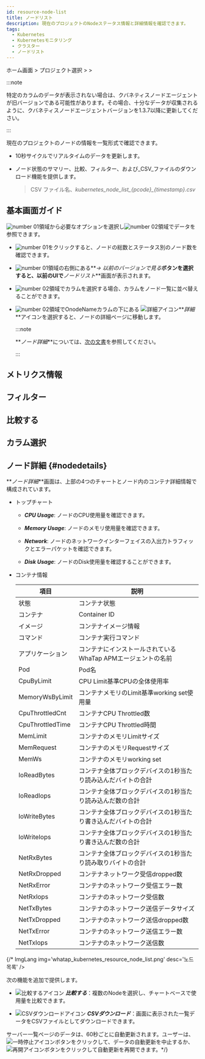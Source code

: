 ```yaml
---
id: resource-node-list
title: ノードリスト
description: 現在のプロジェクトのNodeステータス情報と詳細情報を確認できます。
tags:
  - Kubernetes
  - Kubernetesモニタリング
  - クラスター
  - ノードリスト
---
```


ホーム画面 > プロジェクト選択 > <Cmdname sid="cluster" className="uitext" /> > <Cmdname sid="node_list" className="uitext" />

:::note

特定のカラムのデータが表示されない場合は、クバネティスノードエージェントが旧バージョンである可能性があります。その場合、十分なデータが収集されるように、クバネティスノードエージェントバージョンを1.3.7以降に更新してください。 

:::

現在のプロジェクトのノードの情報を一覧形式で確認できます。

- 10秒サイクルでリアルタイムのデータを更新します。

- ノード状態のサマリー、比較、フィルター、および_CSV_ファイルのダウンロード機能を提供します。
  > CSV ファイル名、_kubernetes_node_list\_\{pcode\}\_\{timestamp\}.csv_

## 基本画面ガイド

<ImgLang img='k8s-resource-node-list-m.png' desc='ノードリスト基本画面' />

![number 01](/img/number-01.png)領域から必要なオプションを選択し![number 02](/img/number-02.png)領域でデータを参照できます。 

- ![number 01](/img/number-01.png)をクリックすると、ノードの総数とステータス別のノード数を確認できます。

- ![number 01](/img/number-01.png)領域の右側にある**_→ 以前のバージョンで見る_**ボタンを選択すると、以前のUIで**_ノードリスト_**画面が表示されます。

- ![number 02](/img/number-02.png)領域でカラムを選択する場合、カラムをノード一覧に並べ替えることができます。 

- ![number 02](/img/number-02.png)領域でOnodeNameカラムの下にある ![詳細アイコン](/img/ic-pageview.svg)**_詳細_**アイコンを選択すると、ノードの詳細ページに移動します。 

  :::note 

  **_ノード詳細_**については、[次の文書](#nodedetails)を参照してください。

  :::

## メトリクス情報


<K8slistmetric />

## フィルター


<K8slistfilter />

## 比較する


<K8slistcompare />

## カラム選択


<K8slistcl />

## ノード詳細 {#nodedetails}

**_ノード詳細_**画面は、上部の4つのチャートとノード内のコンテナ詳細情報で構成されています。

<ImgLang img='k8s-resource-node-detail.png' desc='ノード詳細画面' />

- トップチャート

  - **_CPU Usage_**: ノードのCPU使用量を確認できます。

  - **_Memory Usage_**: ノードのメモリ使用量を確認できます。

  - **_Network_**: ノードのネットワークインターフェイスの入出力トラフィックとエラーパケットを確認できます。

  - **_Disk Usage_**: ノードのDisk使用量を確認することができます。 

- コンテナ情報

  | 項目                | 説明                                                |
  | ----------------- | ------------------------------------------------- |
  | 状態                | コンテナ状態                                            |
  | コンテナ              | Container ID                                      |
  | イメージ              | コンテナイメージ情報                                        |
  | コマンド              | コンテナ実行コマンド                                        |
  | アプリケーション          | コンテナにインストールされているWhaTap APMエージェントの名前               |
  | Pod               | Pod名                                              |
  | CpuByLimit        | CPU Limit基準CPUの全体使用率                              |
  | MemoryWsByLimit   | コンテナメモリのLimit基準working set使用量                     |
  | CpuThrottledCnt   | コンテナCPU Throttled数                                |
  | CpuThrottledTime  | コンテナCPU Throttled時間                               |
  | MemLimit          | コンテナのメモリLimitサイズ                                  |
  | MemRequest        | コンテナのメモリRequestサイズ                                |
  | MemWs             | コンテナのメモリworking set                               |
  | IoReadBytes       | コンテナ全体ブロックデバイスの1秒当たり読み込んだバイトの合計                   |
  | IoReadIops        | コンテナ全体ブロックデバイスの1秒当たり読み込んだ数の合計                     |
  | IoWriteBytes      | コンテナ全体ブロックデバイスの1秒当たり書き込んだバイトの合計                   |
  | IoWriteIops       | コンテナ全体ブロックデバイスの1秒当たり書き込んだ数の合計                     |
  | NetRxBytes        | コンテナ全体ブロックデバイスの1秒当たり読み取りバイトの合計                    |
  | NetRxDropped      | コンテナネットワーク受信dropped数                              |
  | NetRxError        | コンテナのネットワーク受信エラー数                                 |
  | NetRxIops         | コンテナのネットワーク受信数                                    |
  | NetTxBytes        | コンテナのネットワーク送信データサイズ                               |
  | NetTxDropped      | コンテナのネットワーク送信dropped数                             |
  | NetTxError        | コンテナのネットワーク送信エラー数                                 |
  | NetTxIops         | コンテナのネットワーク送信数                                    |

{/* ImgLang img='whatap_kubernetes_resource_node_list.png' desc='노드 목록' />

次の機能を追加で提供します。

- ![比較するアイコン](/img/ico-compare.svg) **_比較する_**：複数のNodeを選択し、チャートベースで使用量を比較できます。

- ![CSVダウンロードアイコン](/img/ico-csv.svg) **_CSVダウンロード_**：画面に表示された一覧データをCSVファイルとしてダウンロードできます。

サーバー一覧ページのデータは、60秒ごとに自動更新されます。ユーザーは、![一時停止アイコン](/img/ico-pause.svg)ボタンをクリックして、データの自動更新を中止するか、![再開アイコン](/img/ico-play-time.svg)ボタンをクリックして自動更新を再開できます。*/}
